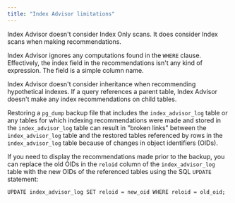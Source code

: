 ```yaml
---
title: "Index Advisor limitations"
---
```


<div id="index_advisor_limitations" class="registered_link"></div>

Index Advisor doesn't consider Index Only scans. It does consider Index scans when making recommendations.

Index Advisor ignores any computations found in the `WHERE` clause. Effectively, the index field in the recommendations isn't any kind of expression. The field is a simple column name.

Index Advisor doesn't consider inheritance when recommending hypothetical indexes. If a query references a parent table, Index Advisor doesn't make any index recommendations on child tables.

Restoring a `pg_dump` backup file that includes the `index_advisor_log` table or any tables for which indexing recommendations were made and stored in the `index_advisor_log` table can result in "broken links" between the `index_advisor_log` table and the restored tables referenced by rows in the `index_advisor_log` table because of changes in object identifiers (OIDs).

If you need to display the recommendations made prior to the backup, you can replace the old OIDs in the `reloid` column of the `index_advisor_log` table with the new OIDs of the referenced tables using the SQL `UPDATE` statement:

```text
UPDATE index_advisor_log SET reloid = new_oid WHERE reloid = old_oid;
```
